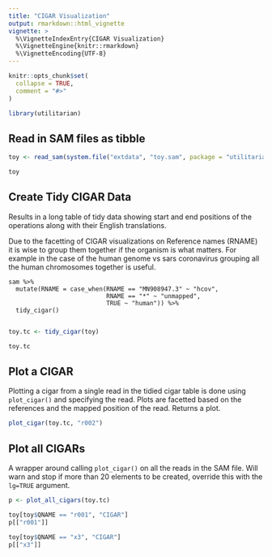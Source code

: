 ```yaml
---
title: "CIGAR Visualization"
output: rmarkdown::html_vignette
vignette: >
  %\VignetteIndexEntry{CIGAR Visualization}
  %\VignetteEngine{knitr::rmarkdown}
  %\VignetteEncoding{UTF-8}
---
```


```r
knitr::opts_chunk$set(
  collapse = TRUE,
  comment = "#>"
)

library(utilitarian)

```


## Read in SAM files as tibble
```r

toy <- read_sam(system.file("extdata", "toy.sam", package = "utilitarian"))

toy
```

## Create Tidy CIGAR Data

Results in a long table of tidy data showing start and end positions of the operations along with their English translations.

Due to the facetting of CIGAR visualizations on Reference names (RNAME) it is wise to group them together if the organism is what matters. For example in the case of the human genome vs sars coronavirus grouping all the human chromosomes together is useful.

```
sam %>% 
  mutate(RNAME = case_when(RNAME == "MN908947.3" ~ "hcov",
                           RNAME == "*" ~ "unmapped",
                           TRUE ~ "human")) %>% 
  tidy_cigar()
                           
```

```r

toy.tc <- tidy_cigar(toy)

toy.tc

```

## Plot a CIGAR

Plotting a cigar from a single read in the tidied cigar table is done using `plot_cigar()` and specifying the read. Plots are facetted based on the references and the mapped position of the read. Returns a plot. 

```r
plot_cigar(toy.tc, "r002")
```

## Plot all CIGARs

A wrapper around calling `plot_cigar()` on all the reads in the SAM file. Will warn and stop if more than 20 elements to be created, override this with the `lg=TRUE` argument.

```r
p <- plot_all_cigars(toy.tc)

toy[toy$QNAME == "r001", "CIGAR"]
p[["r001"]]
```


```r
toy[toy$QNAME == "x3", "CIGAR"]
p[["x3"]]

```
